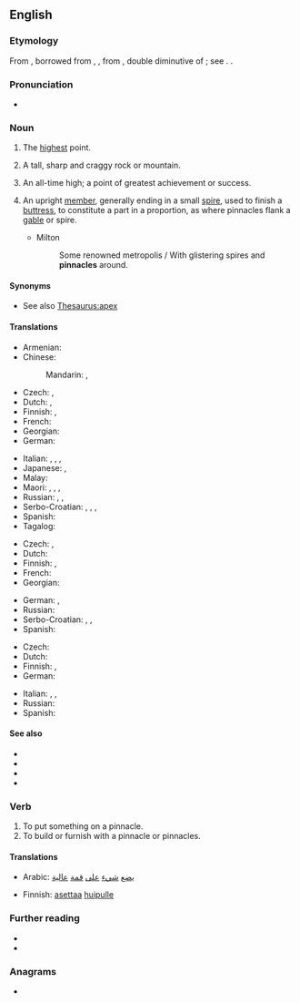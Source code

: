 ==English==

===Etymology===
From {{inh|en|enm|-}}, borrowed from {{bor|en|fro|pinacle}}, {{m|fro|pinnacle}}, from {{der|en|LL.|pinnaculum||a peak, pinnacle}}, double diminutive of {{der|en|la|pinna||a pinnacle}}; see {{m|en|pin}}. {{doublet|panache|lang=en}}.

===Pronunciation===
* {{IPA|/ˈpɪnəkəl/|lang=en}}

===Noun===
{{en-noun}}

# The [[high]]est point.
#: {{ant|en|nadir}}
# A tall, sharp and craggy rock or mountain.
# {{lb|en|figuratively}} An all-time high; a point of greatest achievement or success.
# {{lb|en|architecture}} An upright [[member]], generally ending in a small [[spire]], used to finish a [[buttress]], to constitute a part in a proportion, as where pinnacles flank a [[gable]] or spire.
#* Milton
#*: Some renowned metropolis / With glistering spires and '''pinnacles''' around.

====Synonyms====
* See also [[Thesaurus:apex]]

====Translations====
{{trans-top|highest point}}
* Armenian: {{t+|hy|գագաթնակետ}}
* Chinese:
*: Mandarin: {{t+|cmn|巔峰|sc=Hani}}, {{t+|cmn|巅峰|tr=diānfēng|sc=Hani}}
* Czech: {{t+|cs|vrchol}}, {{t|cs|vrcholek|m}}
* Dutch: {{t+|nl|top|m}}, {{t+|nl|spits|m}}
* Finnish: {{t+|fi|huippu}}, {{t|fi|huippukohta}}
* French: {{t+|fr|cime}}
* Georgian: {{t|ka|მწვერვალი}}
* German: {{t+|de|Gipfel|m}}
{{trans-mid}}
* Italian: {{t+|it|pinnacolo|m}}, {{t+|it|cima|f}}, {{t+|it|picco|m}}, {{t+|it|somma|f}}
* Japanese: {{t+|ja|頂上|tr=ちょうじょう, chōjō|sc=Jpan}}, {{t+|ja|頂点|tr=ちょうてん, chōten|sc=Jpan}}
* Malay: {{t|ms|puncak}}
* Maori: {{t|mi|karamata}}, {{t|mi|karamatamata}}, {{t|mi|taumata}}, {{t|mi|tihi}}
* Russian: {{t+|ru|пик|m}}, {{t|ru|[[высший|вы́сшая]] [[то́чка]]|f}}, {{t+|ru|верши́на|f}}
* Serbo-Croatian: {{t+|sh|vrh}}, {{t+|sh|vrhunac}}, {{t|sh|врх|m}}, {{t|sh|врхунац|m}}
* Spanish: {{t+|es|cumbre|f}}
* Tagalog: {{t|tl|karurukan}}
{{trans-bottom}}

{{trans-top|tall, sharp and craggy rock or mountain}}
* Czech: {{t|cs|špice|f}}, {{t+|cs|špička|f}}
* Dutch: {{t+|nl|spits|m}}
* Finnish: {{t|fi|[[terävä]] [[huippu]]}}, {{t|fi|kalliopaasi}}
* French: {{t+|fr|pic}}
* Georgian: {{t|ka|მწვერვალი}}
{{trans-mid}}
* German: {{t|de|Felsnadel|f}}, {{t|de|Felsturm|m}}
* Russian: {{t|ru|[[остроконечный|остроконе́чная]] [[скала́]]|f}}
* Serbo-Croatian: {{t+|sh|šiljak}}, {{t+|sh|vrhunac}}, {{t+|sh|vrh}}
* Spanish: {{t+|es|pico|m}}
{{trans-bottom}}

{{trans-top|figuratively: all-time high}}
* Czech: {{t|cs|(absolutní) špička|f}}
* Dutch: {{t+|nl|toppunt|n}}
* Finnish: {{t+|fi|kohokohta}}, {{t|fi|huippuhetki}}
* German: {{t+|de|Höhepunkt|m}}
{{trans-mid}}
* Italian: {{t+|it|apogeo|m}}, {{t+|it|culmine|m}}, {{t+|it|apice|m}}
* Russian: {{t+|ru|пик|m}}
* Spanish: {{t+|es|ápice|m}}
{{trans-bottom}}

====See also====
* {{l|en|acme}}
* {{l|en|apex}}
* {{l|en|peak}}
* {{l|en|summit}}

===Verb===
{{en-verb|pinnacl}}

# To put something on a pinnacle.
# To build or furnish with a pinnacle or pinnacles.
#: {{rfquotek|T. Warton}}

====Translations====
{{trans-top|put something on a pinnacle}}
* Arabic: [[يضع]] [[شيء]] [[على]] [[قمة]] [[عالية]]
{{trans-mid}}
* Finnish: [[asettaa]] [[huippu|huipulle]]
{{trans-bottom}}

===Further reading===
* {{R:Webster 1913}}
* {{R:Century 1911}}

===Anagrams===
* {{anagrams|en|a=aceilnnp|pannicle}}